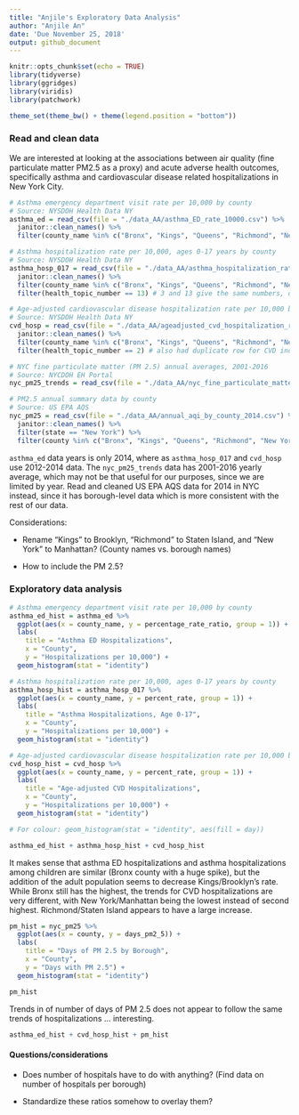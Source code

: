 ```yaml
---
title: "Anjile's Exploratory Data Analysis"
author: "Anjile An"
date: 'Due November 25, 2018'
output: github_document
---
```


```r
knitr::opts_chunk$set(echo = TRUE)
library(tidyverse)
library(ggridges)
library(viridis)
library(patchwork)

theme_set(theme_bw() + theme(legend.position = "bottom"))
```

### Read and clean data

We are interested at looking at the associations between air quality (fine particulate matter PM2.5 as a proxy) and acute adverse health outcomes, specifically asthma and cardiovascular disease related hospitalizations in New York City.

```r
# Asthma emergency department visit rate per 10,000 by county
# Source: NYSDOH Health Data NY
asthma_ed = read_csv(file = "./data_AA/asthma_ED_rate_10000.csv") %>% 
  janitor::clean_names() %>%
  filter(county_name %in% c("Bronx", "Kings", "Queens", "Richmond", "New York"))

# Asthma hospitalization rate per 10,000, ages 0-17 years by county
# Source: NYSDOH Health Data NY
asthma_hosp_017 = read_csv(file = "./data_AA/asthma_hospitalization_rate_10000_children.csv") %>%
  janitor::clean_names() %>%
  filter(county_name %in% c("Bronx", "Kings", "Queens", "Richmond", "New York")) %>%
  filter(health_topic_number == 13) # 3 and 13 give the same numbers, don't need the duplicate rows

# Age-adjusted cardiovascular disease hospitalization rate per 10,000 by county
# Source: NYSDOH Health Data NY
cvd_hosp = read_csv(file = "./data_AA/ageadjusted_cvd_hospitalization_rate_10000.csv") %>%
  janitor::clean_names() %>%
  filter(county_name %in% c("Bronx", "Kings", "Queens", "Richmond", "New York")) %>%
  filter(health_topic_number == 2) # also had duplicate row for CVD indicators and obesity indicators

# NYC fine particulate matter (PM 2.5) annual averages, 2001-2016
# Source: NYCDOH EH Portal
nyc_pm25_trends = read_csv(file = "./data_AA/nyc_fine_particulate_matter.csv") %>% janitor::clean_names()

# PM2.5 annual summary data by county
# Source: US EPA AQS
nyc_pm25 = read_csv(file = "./data_AA/annual_aqi_by_county_2014.csv") %>% 
  janitor::clean_names() %>%
  filter(state == "New York") %>%
  filter(county %in% c("Bronx", "Kings", "Queens", "Richmond", "New York"))
```

`asthma_ed` data years is only 2014, where as `asthma_hosp_017` and `cvd_hosp` use 2012-2014 data. The `nyc_pm25_trends` data has 2001-2016 yearly average, which may not be that useful for our purposes, since we are limited by year. Read and cleaned US EPA AQS data for 2014 in NYC instead, since it has borough-level data which is more consistent with the rest of our data. 

Considerations:

* Rename "Kings" to Brooklyn, "Richmond" to Staten Island, and "New York" to Manhattan? (County names vs. borough names)

* How to include the PM 2.5?

### Exploratory data analysis

```r
# Asthma emergency department visit rate per 10,000 by county
asthma_ed_hist = asthma_ed %>%
  ggplot(aes(x = county_name, y = percentage_rate_ratio, group = 1)) +
  labs(
    title = "Asthma ED Hospitalizations",
    x = "County",
    y = "Hospitalizations per 10,000") +
  geom_histogram(stat = "identity")

# Asthma hospitalization rate per 10,000, ages 0-17 years by county
asthma_hosp_hist = asthma_hosp_017 %>%
  ggplot(aes(x = county_name, y = percent_rate, group = 1)) +
  labs(
    title = "Asthma Hospitalizations, Age 0-17",
    x = "County",
    y = "Hospitalizations per 10,000") +
  geom_histogram(stat = "identity")

# Age-adjusted cardiovascular disease hospitalization rate per 10,000 by county
cvd_hosp_hist = cvd_hosp %>%
  ggplot(aes(x = county_name, y = percent_rate, group = 1)) +
  labs(
    title = "Age-adjusted CVD Hospitalizations",
    x = "County",
    y = "Hospitalizations per 10,000") +
  geom_histogram(stat = "identity")

# For colour: geom_histogram(stat = "identity", aes(fill = day))

asthma_ed_hist + asthma_hosp_hist + cvd_hosp_hist
```

It makes sense that asthma ED hospitalizations and asthma hospitalizations among children are similar (Bronx county with a huge spike), but the addition of the adult population seems to decrease Kings/Brooklyn's rate. While Bronx still has the highest, the trends for CVD hospitalizations are very different, with New York/Manhattan being the lowest instead of second highest. Richmond/Staten Island appears to have a large increase.


```r
pm_hist = nyc_pm25 %>%
  ggplot(aes(x = county, y = days_pm2_5)) + 
  labs(
    title = "Days of PM 2.5 by Borough",
    x = "County",
    y = "Days with PM 2.5") +
  geom_histogram(stat = "identity")

pm_hist
```

Trends in of number of days of PM 2.5 does not appear to follow the same trends of hospitalizations ... interesting.

```r
asthma_ed_hist + cvd_hosp_hist + pm_hist
```


#### Questions/considerations

* Does number of hospitals have to do with anything? (Find data on number of hospitals per borough)

* Standardize these ratios somehow to overlay them? 
